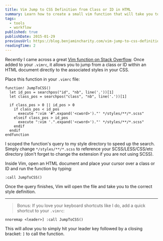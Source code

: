 ```yaml
---
title: Vim Jump to CSS Definition from Class or ID in HTML
summary: Learn how to create a small vim function that will take you to a class or ID definition from HTML.
tags:
  - tools
  - workflow
published: true
publishDate: 2015-01-29
previousUrl: https://blog.benjamincharity.com/vim-jump-to-css-definition-from-html-class-or-id/
readingTime: 2
---
```


Recently I came across a great [Vim function on Stack Overflow][so]. Once added to your `.vimrc`, it allows you to
jump from a class or ID within an HTML document directly to the associated styles in your CSS.

Place this function in your `.vimrc` file:

```vim
function! JumpToCSS()
  let id_pos = searchpos("id", "nb", line('.'))[1]
  let class_pos = searchpos("class", "nb", line('.'))[1]

  if class_pos > 0 || id_pos > 0
    if class_pos < id_pos
      execute ":vim '#".expand('<cword>')."' */styles/**/*.scss"
    elseif class_pos > id_pos
      execute ":vim '.".expand('<cword>')."' */styles/**/*.scss"
    endif
  endif
endfunction
```

I scoped the function's query to my style directory to speed up the search. Simply change `*/styles/**/*.scss` to
reference your SCSS/LESS/CSS/etc directory (don't forget to change the extension if you are not using SCSS).

Inside Vim, open an HTML document and place your cursor over a class or ID and run the function by typing:

```vim
:call JumpToCSS()
```

Once the query finishes, Vim will open the file and take you to the correct style definition.

---

> Bonus: If you love your keyboard shortcuts like I do, add a quick shortcut to your `.vimrc`:

```vim
nnoremap <leader>] :call JumpToCSS()
```

This will allow you to simply hit your leader key followed by a closing bracket: `]` to call the function.

[so]: https://stackoverflow.com/questions/12833189/jump-to-css-selector-in-a-css-file-from-the-html-file-in-vim-using-a-single-keys
